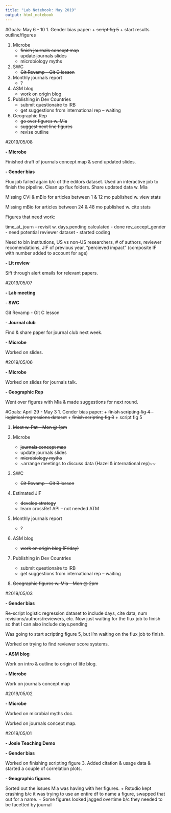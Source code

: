 ```yaml
---
title: "Lab Notebook: May 2019"
output: html_notebook
---
```

#Goals: May 6 - 10
1. Gender bias paper:
    + ~~script fig 5~~
    + start results outline/figures

1. Microbe
    + ~~finish journals concept map~~
    + ~~update journals slides~~
    + microbiology myths

1. SWC 
    + ~~Git Revamp - Git C lesson~~
    
1. Monthly journals report
    + ?
    
1. ASM blog
    + work on origin blog

1. Publishing in Dev Countries
    + submit questionaire to IRB
    + get suggestions from international rep -- waiting
    
1. Geographic Rep
    + ~~go over figures w. Mia~~
    + ~~suggest next line figures~~
    + revise outline

#2019/05/08

**- Microbe**

Finished draft of journals concept map & send updated slides.

**- Gender bias**

Flux job failed again b/c of the editors dataset. Used an interactive job to finish the pipeline. Clean up flux folders. Share updated data w. Mia

Missing CVI & mBio for articles between 1 & 12 mo published w. view stats

Missing mBio for articles between 24 & 48 mo published w. cite stats

Figures that need work:

time_at_journ - revisit w. days.pending calculated - done
rev_accept_gender - need potential reviewer dataset - started coding

Need to bin institutions, US vs non-US researchers, # of authors, reviewer recomendations, JIF of previous year, "percieved impact" (composite IF with number added to account for age)

**- Lit review**

Sift through alert emails for relevant papers.

#2019/05/07

**- Lab meeting**

**- SWC**

Git Revamp - Git C lesson

**- Journal club**

Find & share paper for journal club next week. 

**- Microbe**

Worked on slides.

#2019/05/06

**- Microbe**

Worked on slides for journals talk.

**- Geographic Rep**

Went over figures with Mia & made suggestions for next round.


#Goals: April 29 - May 3
1. Gender bias paper:
    + ~~finish scripting fig 4 - logistical regressions dataset~~
    + ~~finish scripting fig 3~~
    + script fig 5
    
1. ~~Meet w. Pat -- Mon @ 1pm~~

1. Microbe
    + ~~journals concept map~~
    + update journals slides
    + ~~microbiology myths~~
    + ~arrange meetings to discuss data (Hazel & international rep)~~

1. SWC 
    + ~~Git Revamp - Git B lesson~~
    
1. Estimated JIF
    + ~~develop strategy~~
    + learn crossRef API -- not needed ATM

1. Monthly journals report
    + ?
    
1. ASM blog
    + ~~work on origin blog (Friday)~~

1. Publishing in Dev Countries
    + submit questionaire to IRB
    + get suggestions from international rep -- waiting
    
1. ~~Geographic figures w. Mia - Mon @ 2pm~~

#2019/05/03

**- Gender bias**

Re-script logistic regression dataset to include days, cite data, num revisions/authors/reviewers, etc. Now just waiting for the flux job to finish so that I can also include days.pending

Was going to start scripting figure 5, but I'm waiting on the flux job to finish.

Worked on trying to find reviewer score systems.

**- ASM blog**

Work on intro & outline to origin of life blog.

**- Microbe**

Work on journals concept map

#2019/05/02

**- Microbe**

Worked on microbial myths doc.

Worked on journals concept map.

#2019/05/01

**- Josie Teaching Demo**

**- Gender bias**

Worked on finishing scripting figure 3. Added citation & usage data & started a couple of correlation plots. 

**- Geographic figures**

Sorted out the issues Mia was having with her figures. 
  + Rstudio kept crashing b/c it was trying to use an entire df to name a figure, swapped that out for a name.
  + Some figures looked jagged overtime b/c they needed to be facetted by journal